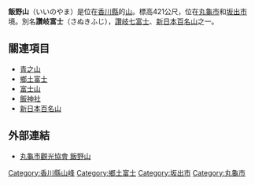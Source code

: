 {{Infobox Mountain
| 名稱 =飯野山
| 照片 =Iinoyama(sanukihuji).jpg
| 照片說明 =飯野山（讚岐富士）
| 海拔 =421.87[[公尺|公尺]]
| 位置 ={{JPN}} [[香川縣|香川縣]]
| 山脈 =獨立峰
| 相對高度 = 
| 座標 ={{coord|34|16|27.7|N|133|50|45.1|E}}
| 地形圖 = 
| 類別 =
| 年齡 = 
| 最近噴發 =
| 首次登頂 =
| 最容易的攀登路線 =
| pushpin_map = Japan
| pushpin_map_caption = 飯野山的位置
| latd=34 |latm=16 |lats=27.7 |latNS=N
| longd=133 |longm=50 |longs=45.1 |longEW=E
}}
'''飯野山'''（いいのやま）是位在[[香川縣|香川縣]]的[[山|山]]。標高421公尺，位在[[丸龜市|丸龜市]]和[[坂出市|坂出市]]境。別名'''讚岐富士'''（さぬきふじ），[[讚岐七富士|讚岐七富士]]、[[新日本百名山|新日本百名山]]之一。

== 關連項目 ==
* [[青之山|青之山]]
* [[鄉土富士|鄉土富士]]
* [[富士山|富士山]]
* [[飯神社|飯神社]]
* [[新日本百名山|新日本百名山]]

== 外部連結 ==
{{Commonscat|Mount Iino}}
* [http://www.city.marugame.kagawa.jp/sightseeing/spot/02.html 丸龜市觀光協會 飯野山] {{Wayback|url=http://www.city.marugame.kagawa.jp/sightseeing/spot/02.html |date=20170504050626 }}

{{DEFAULTSORT:Iinoyama}}
[[Category:香川縣山峰|Category:香川縣山峰]]
[[Category:鄉土富士|Category:鄉土富士]]
[[Category:坂出市|Category:坂出市]]
[[Category:丸龜市|Category:丸龜市]]